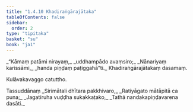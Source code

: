 ```yaml
---
title: "1.4.10 Khadiraṅgārajātaka"
tableOfContents: false
sidebar:
  order: 2
type: "tipitaka"
basket: "su"
book: "ja1"
---
```



<DynamicBreadcrumb />

<Division number="40" book="ja1" bookNo="22" page="10">

<Paragraph number="86" type="verses" book="ja1">
_“Kāmaṃ patāmi nirayaṃ,_  
_uddhampādo avaṃsiro;_  
_Nānariyaṃ karissāmi,_  
_handa piṇḍaṃ paṭiggahā”ti._  


</Paragraph>
</Division>

<Paragraph number="87" type="center" book="ja1">
Khadiraṅgārajātakaṃ dasamaṃ.

  
Kulāvakavaggo catuttho.



</Paragraph>

<Paragraph number="88" type="center" book="ja1">
Tassuddānaṃ


</Paragraph>

<Paragraph number="89" type="verses" book="ja1">
_Sirimātali dhītara pakkhivaro,_  
_Ratiyāgato mātāpitā ca puna;_  
_Jagatīruha vuḍḍha sukakkaṭako,_  
_Tathā nandakapiṇḍavarena dasāti._
</Paragraph>